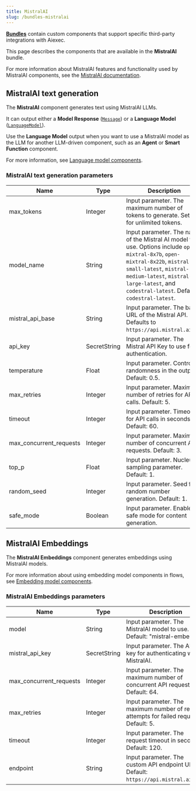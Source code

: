 ```yaml
---
title: MistralAI
slug: /bundles-mistralai
---
```



<Icon name="Blocks" aria-hidden="true" /> [**Bundles**](/components-bundle-components) contain custom components that support specific third-party integrations with Aiexec.

This page describes the components that are available in the **MistralAI** bundle.

For more information about MistralAI features and functionality used by MistralAI components, see the [MistralAI documentation](https://docs.mistral.ai).

## MistralAI text generation

The **MistralAI** component generates text using MistralAI LLMs.

It can output either a **Model Response** ([`Message`](/data-types#message)) or a **Language Model** ([`LanguageModel`](/data-types#languagemodel)).

Use the **Language Model** output when you want to use a MistralAI model as the LLM for another LLM-driven component, such as an **Agent** or **Smart Function** component.

For more information, see [Language model components](/components-models).

### MistralAI text generation parameters

<PartialParams />

| Name | Type | Description |
|------|------|-------------|
| max_tokens | Integer | Input parameter. The maximum number of tokens to generate. Set to 0 for unlimited tokens. |
| model_name | String | Input parameter. The name of the Mistral AI model to use. Options include `open-mixtral-8x7b`, `open-mixtral-8x22b`, `mistral-small-latest`, `mistral-medium-latest`, `mistral-large-latest`, and `codestral-latest`. Default: `codestral-latest`. |
| mistral_api_base | String | Input parameter. The base URL of the Mistral API. Defaults to `https://api.mistral.ai/v1`. |
| api_key | SecretString | Input parameter. The Mistral API Key to use for authentication. |
| temperature | Float | Input parameter. Controls randomness in the output. Default: 0.5. |
| max_retries | Integer | Input parameter. Maximum number of retries for API calls. Default: 5. |
| timeout | Integer | Input parameter. Timeout for API calls in seconds. Default: 60. |
| max_concurrent_requests | Integer | Input parameter. Maximum number of concurrent API requests. Default: 3. |
| top_p | Float | Input parameter. Nucleus sampling parameter. Default: 1. |
| random_seed | Integer | Input parameter. Seed for random number generation. Default: 1. |
| safe_mode | Boolean | Input parameter. Enables safe mode for content generation. |

## MistralAI Embeddings

The **MistralAI Embeddings** component generates embeddings using MistralAI models.

For more information about using embedding model components in flows, see [Embedding model components](/components-embedding-models).

### MistralAI Embeddings parameters

<PartialParams />

| Name | Type | Description |
|------|------|-------------|
| model | String | Input parameter. The MistralAI model to use. Default: "mistral-embed". |
| mistral_api_key | SecretString | Input parameter. The API key for authenticating with MistralAI. |
| max_concurrent_requests | Integer | Input parameter. The maximum number of concurrent API requests. Default: 64. |
| max_retries | Integer | Input parameter. The maximum number of retry attempts for failed requests. Default: 5. |
| timeout | Integer | Input parameter. The request timeout in seconds. Default: 120. |
| endpoint | String | Input parameter. The custom API endpoint URL. Default: `https://api.mistral.ai/v1/`. |